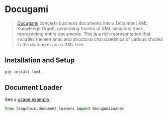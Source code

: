 # Docugami

>[Docugami](https://docugami.com) converts business documents into a Document XML Knowledge Graph, generating forests 
> of XML semantic trees representing entire documents. This is a rich representation that includes the semantic and 
> structural characteristics of various chunks in the document as an XML tree.

## Installation and Setup


```bash
pip install lxml
```

## Document Loader

See a [usage example](/docs/modules/data_connection/document_loaders/integrations/docugami).

```python
from langchain.document_loaders import DocugamiLoader
```
